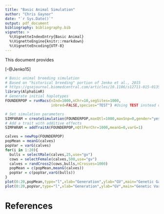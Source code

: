 ```yaml
---
title: "Basic Animal Simulation"
author: "Chris Gaynor"
date: "`r Sys.Date()`"
output: pdf_document
bibliography: bibliography.bib
vignette: >
  %\VignetteIndexEntry{Basic Animal}
  %\VignetteEngine{knitr::rmarkdown}
  %\VignetteEncoding{UTF-8}
---
```


This document provides

[-@Jenko15]

```r
# Basic animal breeding simulation
# Based on "historical breeding" portion of Jenko et al., 2015
# https://gsejournal.biomedcentral.com/articles/10.1186/s12711-015-0135-3
library(AlphaSimR)
# Generate initial haplotypes
FOUNDERPOP = runMacs(nInd=1000,nChr=10,segSites=1000,
                     inbred=FALSE,species="TEST") #Using TEST instead of CATTLE for speed

# Set simulation parameters
SIMPARAM = createSimulation(FOUNDERPOP,maxQtl=1000,maxSnp=0,gender="yes_sys")
# Add a trait with additive effects
SIMPARAM = addTraitA(FOUNDERPOP,nQtlPerChr=1000,meanG=0,varG=1)

calves = newPop(FOUNDERPOP)
popMean = meanG(calves)
popVar = varG(calves)
for(i in 1:20){
  bulls = selectMale(calves,25,use="gv")
  cows = selectFemale(calves,500,use="gv")
  calves = randCross2(cows,bulls,nCrosses=1000)
  popMean = c(popMean,meanG(calves))
  popVar = c(popVar,varG(bulls))
}
plot(0:20,popMean,type="l",xlab="Generation",ylab="GV",main="Genetic Gain")
plot(0:20,popVar,type="l",xlab="Generation",ylab="GV",main="Genetic Variance")
```

# References

